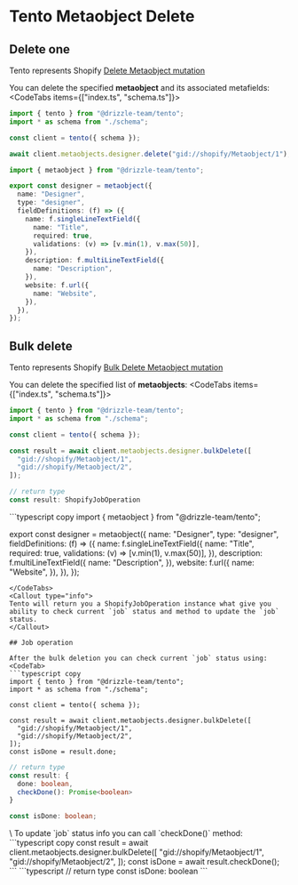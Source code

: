 
# Tento Metaobject Delete

## Delete one
Tento represents Shopify [Delete Metaobject mutation](https://shopify.dev/docs/api/admin-graphql/2024-10/mutations/metaobjectDelete)

You can delete the specified **metaobject** and its associated metafields:
<CodeTabs items={["index.ts", "schema.ts"]}>
```typescript copy
import { tento } from "@drizzle-team/tento";
import * as schema from "./schema";

const client = tento({ schema });

await client.metaobjects.designer.delete("gid://shopify/Metaobject/1");
```
```typescript copy
import { metaobject } from "@drizzle-team/tento";

export const designer = metaobject({
  name: "Designer",
  type: "designer",
  fieldDefinitions: (f) => ({
    name: f.singleLineTextField({
      name: "Title",
      required: true,
      validations: (v) => [v.min(1), v.max(50)],
    }),
    description: f.multiLineTextField({
      name: "Description",
    }),
    website: f.url({
      name: "Website",
    }),
  }),
});
```
</CodeTabs> 

## Bulk delete

Tento represents Shopify [Bulk Delete Metaobject mutation](https://shopify.dev/docs/api/admin-graphql/2024-10/mutations/metaobjectBulkDelete)

You can delete the specified list of **metaobjects**:
<CodeTabs items={["index.ts", "schema.ts"]}>
<CodeTab>
```typescript copy
import { tento } from "@drizzle-team/tento";
import * as schema from "./schema";

const client = tento({ schema });

const result = await client.metaobjects.designer.bulkDelete([
  "gid://shopify/Metaobject/1",
  "gid://shopify/Metaobject/2",
]);
```
```typescript
// return type
const result: ShopifyJobOperation
```
</CodeTab>
```typescript copy
import { metaobject } from "@drizzle-team/tento";

export const designer = metaobject({
  name: "Designer",
  type: "designer",
  fieldDefinitions: (f) => ({
    name: f.singleLineTextField({
      name: "Title",
      required: true,
      validations: (v) => [v.min(1), v.max(50)],
    }),
    description: f.multiLineTextField({
      name: "Description",
    }),
    website: f.url({
      name: "Website",
    }),
  }),
});
```
</CodeTabs> 
<Callout type="info">
Tento will return you a ShopifyJobOperation instance what give you ability to check current `job` status and method to update the `job` status.
</Callout>

## Job operation

After the bulk deletion you can check current `job` status using:
<CodeTab>
```typescript copy
import { tento } from "@drizzle-team/tento";
import * as schema from "./schema";

const client = tento({ schema });

const result = await client.metaobjects.designer.bulkDelete([
  "gid://shopify/Metaobject/1",
  "gid://shopify/Metaobject/2",
]);
const isDone = result.done;

```
```typescript
// return type
const result: {
  done: boolean,
  checkDone(): Promise<boolean>
}

const isDone: boolean;
```
</CodeTab>
\
To update `job` status info you can call `checkDone()` method:
<CodeTab>
```typescript copy
const result = await client.metaobjects.designer.bulkDelete([
  "gid://shopify/Metaobject/1",
  "gid://shopify/Metaobject/2",
]);
const isDone = await result.checkDone();
```
```typescript
// return type
const isDone: boolean
```
</CodeTab>